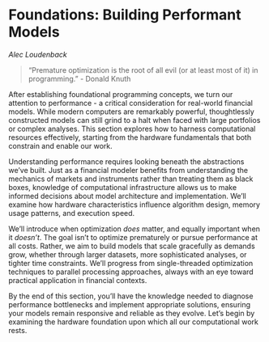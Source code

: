 # Foundations: Building Performant Models   {#sec-conceptual-foundations2}

*Alec Loudenback*

> "Premature optimization is the root of all evil (or at least most of it) in programming." - Donald Knuth

After establishing foundational programming concepts, we turn our attention to performance - a critical consideration for real-world financial models. While modern computers are remarkably powerful, thoughtlessly constructed models can still grind to a halt when faced with large portfolios or complex analyses. This section explores how to harness computational resources effectively, starting from the hardware fundamentals that both constrain and enable our work.

Understanding performance requires looking beneath the abstractions we've built. Just as a financial modeler benefits from understanding the mechanics of markets and instruments rather than treating them as black boxes, knowledge of computational infrastructure allows us to make informed decisions about model architecture and implementation. We'll examine how hardware characteristics influence algorithm design, memory usage patterns, and execution speed.

We'll introduce when optimization *does* matter, and equally important when it *doesn't*. The goal isn't to optimize prematurely or pursue performance at all costs. Rather, we aim to build models that scale gracefully as demands grow, whether through larger datasets, more sophisticated analyses, or tighter time constraints. We'll progress from single-threaded optimization techniques to parallel processing approaches, always with an eye toward practical application in financial contexts. 

By the end of this section, you'll have the knowledge needed to diagnose performance bottlenecks and implement appropriate solutions, ensuring your models remain responsive and reliable as they evolve. Let's begin by examining the hardware foundation upon which all our computational work rests.